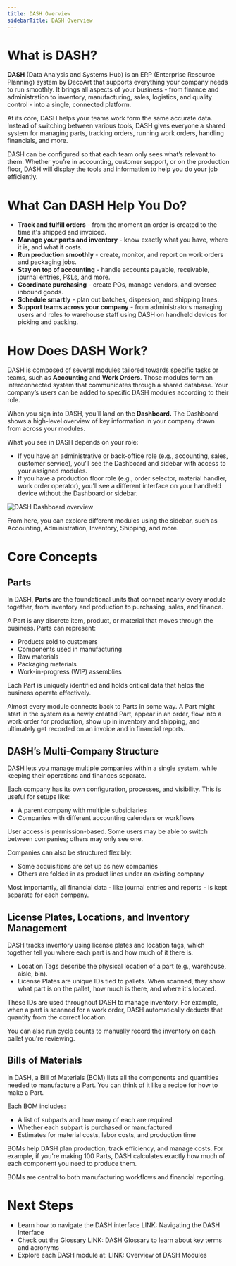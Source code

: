 ```yaml
---
title: DASH Overview
sidebarTitle: DASH Overview
---
```


# What is DASH?

**DASH** (Data Analysis and Systems Hub) is an ERP (Enterprise Resource Planning) system by DecoArt that supports everything your company needs to run smoothly. It brings all aspects of your business - from finance and administration to inventory, manufacturing, sales, logistics, and quality control - into a single, connected platform. 

At its core, DASH helps your teams work form the same accurate data. Instead of switching between various tools, DASH gives everyone a shared system for managing parts, tracking orders, running work orders, handling financials, and more. 

DASH can be configured so that each team only sees what’s relevant to them. Whether you’re in accounting, customer support, or on the production floor, DASH will display the tools and information to help you do your job efficiently. 


# What Can DASH Help You Do?

- **Track and fulfill orders** - from the moment an order is created to the time it's shipped and invoiced.
- **Manage your parts and inventory** - know exactly what you have, where it is, and what it costs.
- **Run production smoothly** - create, monitor, and report on work orders and packaging jobs.
- **Stay on top of accounting** - handle accounts payable, receivable, journal entries, P&Ls, and more.
- **Coordinate purchasing** - create POs, manage vendors, and oversee inbound goods.
- **Schedule smartly** - plan out batches, dispersion, and shipping lanes.
- **Support teams across your company** - from administrators managing users and roles to warehouse staff using DASH on handheld devices for picking and packing.


# How Does DASH Work?

DASH is composed of several modules tailored towards specific tasks or teams, such as **Accounting** and **Work Orders**. Those modules form an interconnected system that communicates through a shared database. Your company’s users can be added to specific DASH modules according to their role.

When you sign into DASH, you’ll land on the **Dashboard.** The Dashboard shows a high-level overview of key information in your company drawn from across your modules.

<Alert type="info" title="Note">
  What you see in DASH depends on your role:

  - If you have an administrative or back-office role (e.g., accounting, sales, customer service), you’ll see the Dashboard and sidebar with access to your assigned modules.
  - If you have a production floor role (e.g., order selector, material handler, work order operator), you’ll see a different interface on your handheld device without the Dashboard or sidebar.
</Alert>

![DASH Dashboard overview](./images/dash-overview-dashboard.webp)

From here, you can explore different modules using the sidebar, such as Accounting, Administration, Inventory, Shipping, and more. 

# Core Concepts

## Parts

In DASH, **Parts** are the foundational units that connect nearly every module together, from inventory and production to purchasing, sales, and finance. 

A Part is any discrete item, product, or material that moves through the business. Parts can represent:

- Products sold to customers
- Components used in manufacturing
- Raw materials
- Packaging materials
- Work-in-progress (WIP) assemblies

Each Part is uniquely identified and holds critical data that helps the business operate effectively.

Almost every module connects back to Parts in some way. A Part might start in the system as a newly created Part, appear in an order, flow into a work order for production, show up in inventory and shipping, and ultimately get recorded on an invoice and in financial reports. 

## DASH’s Multi-Company Structure

DASH lets you manage multiple companies within a single system, while keeping their operations and finances separate.

Each company has its own configuration, processes, and visibility. This is useful for setups like:

- A parent company with multiple subsidiaries
- Companies with different accounting calendars or workflows

User access is permission-based. Some users may be able to switch between companies; others may only see one.

Companies can also be structured flexibly:

- Some acquisitions are set up as new companies
- Others are folded in as product lines under an existing company

Most importantly, all financial data - like journal entries and reports - is kept separate for each company.

## License Plates, Locations, and Inventory Management

DASH tracks inventory using license plates and location tags, which together tell you where each part is and how much of it there is.

- Location Tags describe the physical location of a part (e.g., warehouse, aisle, bin).
- License Plates are unique IDs tied to pallets. When scanned, they show what part is on the pallet, how much is there, and where it's located.

These IDs are used throughout DASH to manage inventory. For example, when a part is scanned for a work order, DASH automatically deducts that quantity from the correct location.

You can also run cycle counts to manually record the inventory on each pallet you're reviewing.

## Bills of Materials

In DASH, a Bill of Materials (BOM) lists all the components and quantities needed to manufacture a Part. You can think of it like a recipe for how to make a Part. 

Each BOM includes:

- A list of subparts and how many of each are required
- Whether each subpart is purchased or manufactured
- Estimates for material costs, labor costs, and production time

BOMs help DASH plan production, track efficiency, and manage costs. For example, if you're making 100 Parts, DASH calculates exactly how much of each component you need to produce them. 

BOMs are central to both manufacturing workflows and financial reporting.

# Next Steps

- Learn how to navigate the DASH interface LINK: Navigating the DASH Interface
- Check out the Glossary LINK: DASH Glossary to learn about key terms and acronyms
- Explore each DASH module at: LINK: Overview of DASH Modules

